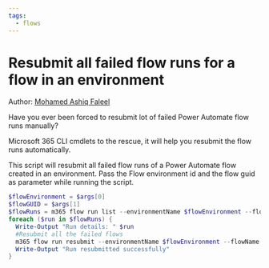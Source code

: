 ```yaml
---
tags:  
  - flows
---
```



# Resubmit all failed flow runs for a flow in an environment

Author: [Mohamed Ashiq Faleel](https://ashiqf.com/2021/05/09/resubmit-your-failed-power-automate-flow-runs-automatically-using-m365-cli-and-rest-api/)

Have you ever been forced to resubmit lot of failed Power Automate flow runs manually?

Microsoft 365 CLI cmdlets to the rescue, it will help you resubmit the flow runs automatically.

This script will resubmit all failed flow runs of a Power Automate flow created in an environment. Pass the Flow environment id and the flow guid as parameter while running the script.

<Tabs>
  <TabItem value="PowerShell">

  ```powershell
  $flowEnvironment = $args[0]
  $flowGUID = $args[1]
  $flowRuns = m365 flow run list --environmentName $flowEnvironment --flowName $flowGUID --status Failed --output json | ConvertFrom-Json
  foreach ($run in $flowRuns) {
    Write-Output "Run details: " $run
    #Resubmit all the failed flows
    m365 flow run resubmit --environmentName $flowEnvironment --flowName $flowGUID --name $run.name --force
    Write-Output "Run resubmitted successfully"
  }
  ```

  </TabItem>
</Tabs>

